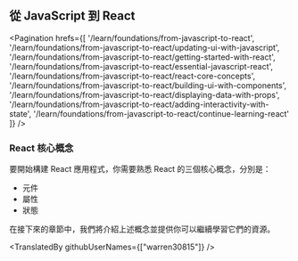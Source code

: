 ## 從 JavaScript 到 React

<Pagination
  hrefs={[
    '/learn/foundations/from-javascript-to-react',
    '/learn/foundations/from-javascript-to-react/updating-ui-with-javascript',
    '/learn/foundations/from-javascript-to-react/getting-started-with-react',
    '/learn/foundations/from-javascript-to-react/essential-javascript-react',
    '/learn/foundations/from-javascript-to-react/react-core-concepts',
    '/learn/foundations/from-javascript-to-react/building-ui-with-components',
    '/learn/foundations/from-javascript-to-react/displaying-data-with-props',
    '/learn/foundations/from-javascript-to-react/adding-interactivity-with-state',
    '/learn/foundations/from-javascript-to-react/continue-learning-react'
  ]}
/>

### React 核心概念

要開始構建 React 應用程式，你需要熟悉 React 的三個核心概念，分別是：

- 元件
- 屬性
- 狀態

在接下來的章節中，我們將介紹上述概念並提供你可以繼續學習它們的資源。

<TranslatedBy githubUserNames={["warren30815"]} />

